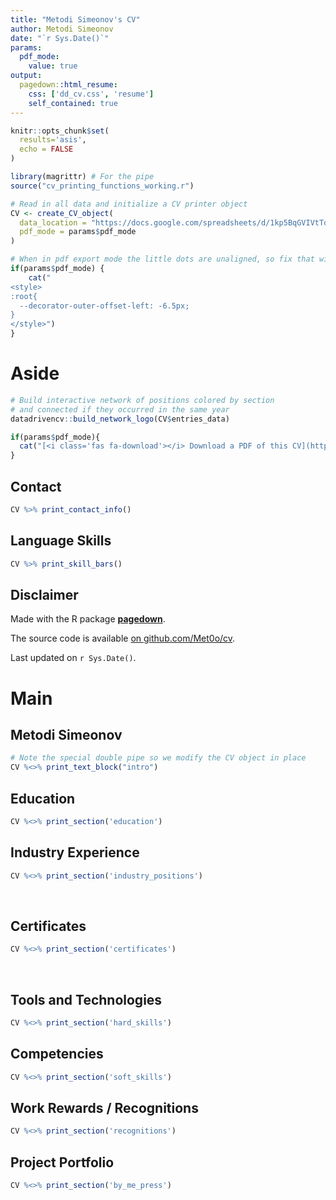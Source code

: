 ```yaml
---
title: "Metodi Simeonov's CV"
author: Metodi Simeonov
date: "`r Sys.Date()`"
params:
  pdf_mode:
    value: true
output:
  pagedown::html_resume:
    css: ['dd_cv.css', 'resume']
    self_contained: true
---
```


```r

knitr::opts_chunk$set(
  results='asis', 
  echo = FALSE
)

library(magrittr) # For the pipe
source("cv_printing_functions_working.r")

# Read in all data and initialize a CV printer object
CV <- create_CV_object(
  data_location = "https://docs.google.com/spreadsheets/d/1kp5BqGVIVtToADBh9Liqfv4gbPkr-Ebl6yNY6mLE1cA/edit?usp=sharing",  
  pdf_mode = params$pdf_mode
)

```


```r
# When in pdf export mode the little dots are unaligned, so fix that with some conditional CSS.
if(params$pdf_mode) {
    cat("
<style>
:root{
  --decorator-outer-offset-left: -6.5px;
}
</style>")
}
```


Aside
================================================================================

```r
# Build interactive network of positions colored by section
# and connected if they occurred in the same year
datadrivencv::build_network_logo(CV$entries_data)
```


```r
if(params$pdf_mode){
  cat("[<i class='fas fa-download'></i> Download a PDF of this CV](https://github.com/Met0o/Resume/blob/master/Metodi_Simeonov.pdf)")
}
```

Contact {#contact}
--------------------------------------------------------------------------------

```r
CV %>% print_contact_info()
```


Language Skills {#skills}
--------------------------------------------------------------------------------

```r
CV %>% print_skill_bars()
```


Disclaimer {#disclaimer}
--------------------------------------------------------------------------------

Made with the R package [**pagedown**](https://github.com/rstudio/pagedown). 

The source code is available [on github.com/Met0o/cv](https://github.com/Met0o/cv).

Last updated on `r Sys.Date()`.



Main
================================================================================

Metodi Simeonov {#title}
--------------------------------------------------------------------------------

```r
# Note the special double pipe so we modify the CV object in place
CV %<>% print_text_block("intro") 
```

Education {data-icon=graduation-cap data-concise=true}
--------------------------------------------------------------------------------

```r
CV %<>% print_section('education')
```

Industry Experience {data-icon=suitcase}
--------------------------------------------------------------------------------

```r
CV %<>% print_section('industry_positions')
```

<!-- These breaks just force a new page so section doesn't get cut off -->
<br>

Certificates {data-icon=graduation-cap data-concise=true}
--------------------------------------------------------------------------------

```r
CV %<>% print_section('certificates')
```

<br>

Tools and Technologies {data-icon=chalkboard-teacher}
--------------------------------------------------------------------------------

```r
CV %<>% print_section('hard_skills')
```

Competencies {data-icon=chalkboard-teacher}
--------------------------------------------------------------------------------

```r
CV %<>% print_section('soft_skills')
```

Work Rewards / Recognitions {data-icon=book}
--------------------------------------------------------------------------------

```r
CV %<>% print_section('recognitions')
```

Project Portfolio {data-icon=chart-line}
--------------------------------------------------------------------------------

```r
CV %<>% print_section('by_me_press')
```
